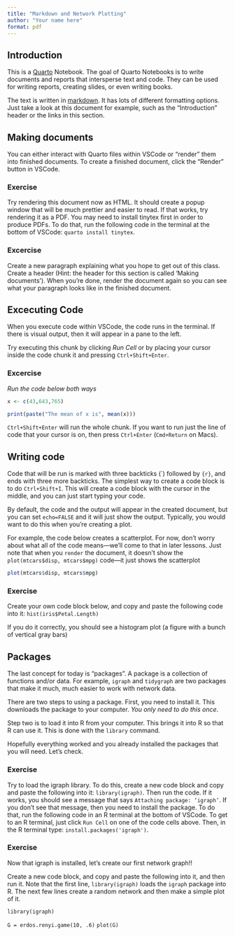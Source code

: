 ```yaml
---
title: "Markdown and Network Plotting"
author: "Your name here"
format: pdf
---
```


## Introduction

This is a [Quarto](https://quarto.org) Notebook. The goal of Quarto Notebooks is to write documents and reports that intersperse text and code. They can be used for writing reports, creating slides, or even writing books.

The text is written in [markdown](https://rmarkdown.rstudio.com/authoring_pandoc_markdown.html). It has lots of different formatting options. Just take a look at this document for example, such as the "Introduction" header or the links in this section.

## Making documents

You can either interact with Quarto files within VSCode or "render" them into finished documents. To create a finished document, click the "Render" button in VSCode. 

### Exercise

Try rendering this document now as HTML. It should create a popup window that will be much prettier and easier to read. If that works, try rendering it as a PDF. You may need to install tinytex first in order to produce PDFs. To do that, run the following code in the terminal at the bottom of VSCode: `quarto install tinytex`.


### Excercise

Create a new paragraph explaining what you hope to get out of this class. Create a header (Hint: the header for this section is called 'Making documents'). When you're done, render the document again so you can see what your paragraph looks like in the finished document.

## Excecuting Code

When you execute code within VSCode, the code runs in the terminal. If there is visual output, then it will appear in a pane to the left. 

Try executing this chunk by clicking *Run Cell* or by placing your cursor inside the code chunk it and pressing `Ctrl+Shift+Enter`. 

### Excercise

*Run the code below both ways*

```r
x <- c(43,643,765)

print(paste("The mean of x is", mean(x)))
```

`Ctrl+Shift+Enter` will run the whole chunk. If you want to run just the line of code that your cursor is on, then press `Ctrl+Enter` (`Cmd+Return` on Macs).

## Writing code

Code that will be run is marked with three backticks (\`) followed by `{r}`, and ends with three more backticks. The simplest way to create a code block is to do `Ctrl+Shift+I`. This will create a code block with the cursor in the middle, and you can just start typing your code. 

By default, the code and the output will appear in the created document, but you can set `echo=FALSE` and it will just show the output. Typically, you would want to do this when you're creating a plot.

For example, the code below creates a scatterplot. For now, don't worry about what all of the code means---we'll come to that in later lessons. Just note that when you `render` the document, it doesn't show the `plot(mtcars$disp, mtcars$mpg)` code---it just shows the scatterplot

```r
plot(mtcars$disp, mtcars$mpg)

```

### Exercise

Create your own code block below, and copy and paste the following code into it: `hist(iris$Petal.Length)`

If you do it correctly, you should see a histogram plot (a figure with a bunch of vertical gray bars)

## Packages

The last concept for today is "packages". A package is a collection of functions and/or data. For example, `igraph` and `tidygraph` are two packages that make it much, much easier to work with network data.

There are two steps to using a package. First, you need to install it. This downloads the package to your computer. *You only need to do this once*.

Step two is to load it into R from your computer. This brings it into R so that R can use it. This is done with the `library` command.

Hopefully everything worked and you already installed the packages that you will need. Let's check.

### Exercise

Try to load the igraph library. To do this, create a new code block and copy and paste the following into it: `library(igraph)`. Then run the code. If it works, you should see a message that says `Attaching package: ‘igraph’`. If you don't see that message, then you need to install the package. To do that, run the following code in an R terminal at the bottom of VSCode. To get to an R terminal, just click `Run Cell` on one of the code cells above. Then, in the R terminal type: `install.packages('igraph')`.

### Exercise

Now that igraph is installed, let's create our first network graph!!

Create a new code block, and copy and paste the following into it, and then run it. Note that the first line, `library(igraph)` loads the `igraph` package into R. The next few lines create a random network and then make a simple plot of it.

`library(igraph)`

`G = erdos.renyi.game(10, .6)`
`plot(G)`